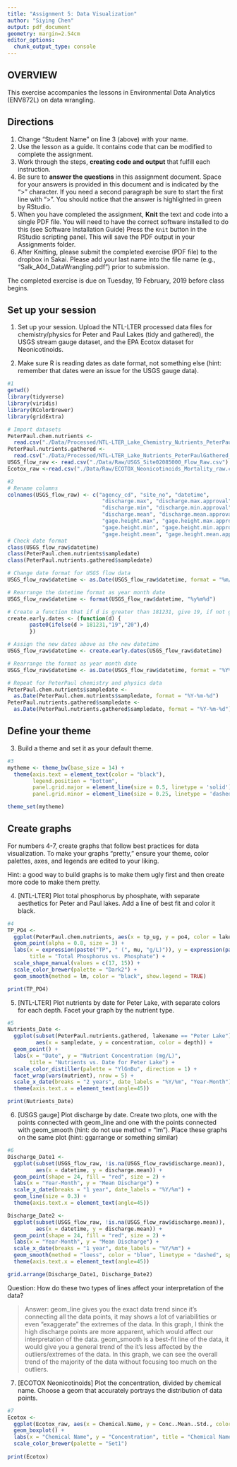 ```yaml
---
title: "Assignment 5: Data Visualization"
author: "Siying Chen"
output: pdf_document
geometry: margin=2.54cm
editor_options: 
  chunk_output_type: console
---
```


## OVERVIEW

This exercise accompanies the lessons in Environmental Data Analytics (ENV872L) on data wrangling. 

## Directions
1. Change "Student Name" on line 3 (above) with your name.
2. Use the lesson as a guide. It contains code that can be modified to complete the assignment.
3. Work through the steps, **creating code and output** that fulfill each instruction.
4. Be sure to **answer the questions** in this assignment document.
Space for your answers is provided in this document and is indicated by the ">" character.
If you need a second paragraph be sure to start the first line with ">".
You should notice that the answer is highlighted in green by RStudio. 
6. When you have completed the assignment, **Knit** the text and code into a single PDF file.
You will need to have the correct software installed to do this (see Software Installation Guide)
Press the `Knit` button in the RStudio scripting panel.
This will save the PDF output in your Assignments folder.
8. After Knitting, please submit the completed exercise (PDF file) to the dropbox in Sakai. Please add your last name into the file name (e.g., "Salk_A04_DataWrangling.pdf") prior to submission.

The completed exercise is due on Tuesday, 19 February, 2019 before class begins.

## Set up your session 
1. Set up your session. Upload the NTL-LTER processed data files for chemistry/physics for Peter and Paul Lakes (tidy and gathered), the USGS stream gauge dataset, and the EPA Ecotox dataset for Neonicotinoids. 

2. Make sure R is reading dates as date format, not something else (hint: remember that dates were an issue for the USGS gauge data).

```r
#1
getwd()
library(tidyverse)
library(viridis)
library(RColorBrewer)
library(gridExtra)

# Import datasets
PeterPaul.chem.nutrients <- 
  read.csv("./Data/Processed/NTL-LTER_Lake_Chemistry_Nutrients_PeterPaul_Processed.csv")
PeterPaul.nutrients.gathered <- 
  read.csv("./Data/Processed/NTL-LTER_Lake_Nutrients_PeterPaulGathered_Processed.csv")
USGS_flow_raw <- read.csv("./Data/Raw/USGS_Site02085000_Flow_Raw.csv")
Ecotox_raw <-read.csv("./Data/Raw/ECOTOX_Neonicotinoids_Mortality_raw.csv")

#2
# Rename columns
colnames(USGS_flow_raw) <- c("agency_cd", "site_no", "datetime", 
                              "discharge.max", "discharge.max.approval", 
                              "discharge.min", "discharge.min.approval", 
                              "discharge.mean", "discharge.mean.approval", 
                              "gage.height.max", "gage.height.max.approval", 
                              "gage.height.min", "gage.height.min.approval", 
                              "gage.height.mean", "gage.height.mean.approval")
# Check date format
class(USGS_flow_raw$datetime)
class(PeterPaul.chem.nutrients$sampledate)
class(PeterPaul.nutrients.gathered$sampledate)

# Change date format for USGS flow data
USGS_flow_raw$datetime <- as.Date(USGS_flow_raw$datetime, format = "%m/%d/%y") 

# Rearrange the datetime format as year month date
USGS_flow_raw$datetime <- format(USGS_flow_raw$datetime, "%y%m%d")

# Create a function that if d is greater than 181231, give 19, if not give 20, ammend them in the cell before the date
create.early.dates <- (function(d) {
       paste0(ifelse(d > 181231,"19","20"),d)
       })

# Assign the new dates above as the new datetime
USGS_flow_raw$datetime <- create.early.dates(USGS_flow_raw$datetime)

# Rearrange the format as year month date
USGS_flow_raw$datetime <- as.Date(USGS_flow_raw$datetime, format = "%Y%m%d") 

# Repeat for PeterPaul chemistry and physics data
PeterPaul.chem.nutrients$sampledate <- 
  as.Date(PeterPaul.chem.nutrients$sampledate, format = "%Y-%m-%d")
PeterPaul.nutrients.gathered$sampledate <- 
  as.Date(PeterPaul.nutrients.gathered$sampledate, format = "%Y-%m-%d")

```
## Define your theme
3. Build a theme and set it as your default theme.

```r
#3
mytheme <- theme_bw(base_size = 14) +
  theme(axis.text = element_text(color = "black"), 
        legend.position = "bottom",
        panel.grid.major = element_line(size = 0.5, linetype = 'solid'), 
        panel.grid.minor = element_line(size = 0.25, linetype = 'dashed'))

theme_set(mytheme)
```

## Create graphs
For numbers 4-7, create graphs that follow best practices for data visualization. To make your graphs "pretty," ensure your theme, color palettes, axes, and legends are edited to your liking.

Hint: a good way to build graphs is to make them ugly first and then create more code to make them pretty.

4. [NTL-LTER] Plot total phosphorus by phosphate, with separate aesthetics for Peter and Paul lakes. Add a line of best fit and color it black.

```r
#4
TP_PO4 <- 
  ggplot(PeterPaul.chem.nutrients, aes(x = tp_ug, y = po4, color = lakename, shape = lakename)) +
  geom_point(alpha = 0.8, size = 3) +
  labs(x = expression(paste("TP", " (", mu, "g/L)")), y = expression(paste(PO[4], " (", mu, "g/L)")), 
       title = "Total Phosphorus vs. Phosphate") +
  scale_shape_manual(values = c(17, 15)) +
  scale_color_brewer(palette = "Dark2") +
  geom_smooth(method = lm, color = "black", show.legend = TRUE)

print(TP_PO4)
```


5. [NTL-LTER] Plot nutrients by date for Peter Lake, with separate colors for each depth. Facet your graph by the nutrient type.

```r
#5
Nutrients_Date <-
  ggplot(subset(PeterPaul.nutrients.gathered, lakename == "Peter Lake"), 
         aes(x = sampledate, y = concentration, color = depth)) +
  geom_point() +
  labs(x = "Date", y = "Nutrient Concentration (mg/L)", 
       title = "Nutrients vs. Date for Peter Lake") +
  scale_color_distiller(palette = "YlGnBu", direction = 1) +
  facet_wrap(vars(nutrient), nrow = 5) +
  scale_x_date(breaks = "2 years", date_labels = "%Y/%m", "Year-Month") +
  theme(axis.text.x = element_text(angle=45))

print(Nutrients_Date)
```


6. [USGS gauge] Plot discharge by date. Create two plots, one with the points connected with geom_line and one with the points connected with geom_smooth (hint: do not use method = "lm"). Place these graphs on the same plot (hint: ggarrange or something similar)

```r
#6
Discharge_Date1 <-
  ggplot(subset(USGS_flow_raw, !is.na(USGS_flow_raw$discharge.mean)), 
         aes(x = datetime, y = discharge.mean)) +
  geom_point(shape = 24, fill = "red", size = 2) +
  labs(x = "Year-Month", y = "Mean Discharge") + 
  scale_x_date(breaks = "1 year", date_labels = "%Y/%m") +
  geom_line(size = 0.3) +
  theme(axis.text.x = element_text(angle=45))

Discharge_Date2 <-
  ggplot(subset(USGS_flow_raw, !is.na(USGS_flow_raw$discharge.mean)), 
         aes(x = datetime, y = discharge.mean)) +
  geom_point(shape = 24, fill = "red", size = 2) +
  labs(x = "Year-Month", y = "Mean Discharge") + 
  scale_x_date(breaks = "1 year", date_labels = "%Y/%m") +
  geom_smooth(method = "loess", color = "blue", linetype = "dashed", span = 0.2) +
  theme(axis.text.x = element_text(angle=45))

grid.arrange(Discharge_Date1, Discharge_Date2)

```
Question: How do these two types of lines affect your interpretation of the data?

> Answer: geom_line gives you the exact data trend since it's connecting all the data points, it may shows a lot of variabilities or even "exaggerate" the extremes of the data. In this graph, I think the high discharge points are more apparent, which would affect our interpretation of the data.
geom_smooth is a best-fit line of the data, it would give you a general trend of the it's less affected by the outliers/extremes of the data. In this graph, we can see the overall trend of the majority of the data without focusing too much on the outliers.

7. [ECOTOX Neonicotinoids] Plot the concentration, divided by chemical name. Choose a geom that accurately portrays the distribution of data points.

```r
#7 
Ecotox <-
  ggplot(Ecotox_raw, aes(x = Chemical.Name, y = Conc..Mean..Std., color = Chemical.Name)) +
  geom_boxplot() +
  labs(x = "Chemical Name", y = "Concentration", title = "Chemical Name vs. Concentration") +
  scale_color_brewer(palette = "Set1")
  
print(Ecotox)
```


